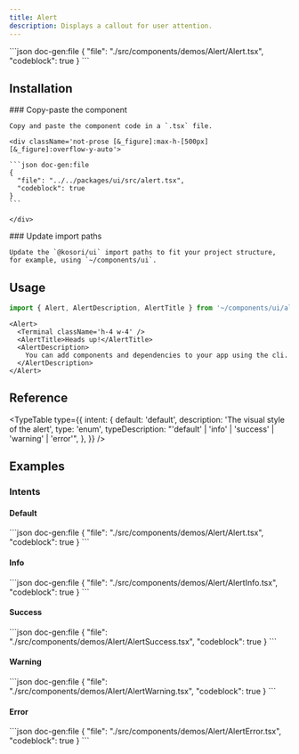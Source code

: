 ```yaml
---
title: Alert
description: Displays a callout for user attention.
---
```


<ComponentPreview name='alert'>
```json doc-gen:file
{
  "file": "./src/components/demos/Alert/Alert.tsx",
  "codeblock": true
}
```
</ComponentPreview>

## Installation

<Steps>

  <Step>
    ### Copy-paste the component
    
    Copy and paste the component code in a `.tsx` file.
    
    <div className='not-prose [&_figure]:max-h-[500px] [&_figure]:overflow-y-auto'>

    ```json doc-gen:file
    {
      "file": "../../packages/ui/src/alert.tsx",
      "codeblock": true
    }
    ```

    </div>

  </Step>

  <Step>
    ### Update import paths

    Update the `@kosori/ui` import paths to fit your project structure, for example, using `~/components/ui`.

  </Step>

</Steps>

## Usage

```ts
import { Alert, AlertDescription, AlertTitle } from '~/components/ui/alert';
```

```tsx
<Alert>
  <Terminal className='h-4 w-4' />
  <AlertTitle>Heads up!</AlertTitle>
  <AlertDescription>
    You can add components and dependencies to your app using the cli.
  </AlertDescription>
</Alert>
```

## Reference

<TypeTable
  type={{
    intent: {
      default: 'default',
      description: 'The visual style of the alert',
      type: 'enum',
      typeDescription: "'default' | 'info' | 'success' | 'warning' | 'error'",
    },
  }}
/>

## Examples

### Intents

#### Default

<ComponentPreview name='alert'>
```json doc-gen:file
{
  "file": "./src/components/demos/Alert/Alert.tsx",
  "codeblock": true
}
```
</ComponentPreview>

#### Info

<ComponentPreview name='alert-info'>
```json doc-gen:file
{
  "file": "./src/components/demos/Alert/AlertInfo.tsx",
  "codeblock": true
}
```
</ComponentPreview>

#### Success

<ComponentPreview name='alert-success'>
```json doc-gen:file
{
  "file": "./src/components/demos/Alert/AlertSuccess.tsx",
  "codeblock": true
}
```
</ComponentPreview>

#### Warning

<ComponentPreview name='alert-warning'>
```json doc-gen:file
{
  "file": "./src/components/demos/Alert/AlertWarning.tsx",
  "codeblock": true
}
```
</ComponentPreview>

#### Error

<ComponentPreview name='alert-error'>
```json doc-gen:file
{
  "file": "./src/components/demos/Alert/AlertError.tsx",
  "codeblock": true
}
```
</ComponentPreview>
